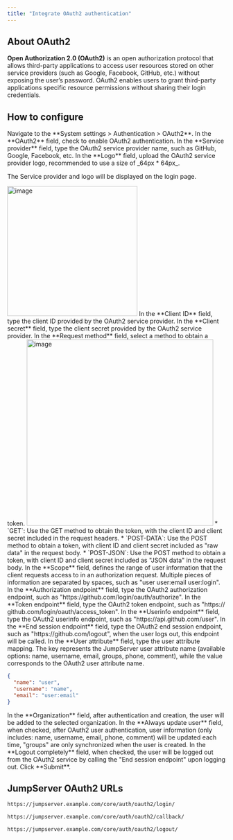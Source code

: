 ```yaml
---
title: "Integrate OAuth2 authentication"
---
```


## About OAuth2
**Open Authorization 2.0 (OAuth2)** is an open authorization protocol that allows third-party applications to access user resources stored on other service providers (such as Google, Facebook, GitHub, etc.) without exposing the user’s password. OAuth2 enables users to grant third-party applications specific resource permissions without sharing their login credentials.

## How to configure
<Steps>

<Step>
<Nav name="system-settings" />
</Step>

<Step>
Navigate to the **System settings > Authentication > OAuth2**.
</Step>

<Step>
In the **OAuth2** field, check to enable OAuth2 authentication.
</Step>

<Step>
In the **Service provider** field, type the OAuth2 service provider name, such as GitHub, Google, Facebook, etc.
</Step>

<Step>
In the **Logo** field, upload the OAuth2 service provider logo, recommended to use a size of _64px * 64px_.

The Service provider and logo will be displayed on the login page.

<Frame>
<img src="/images/docs/admin-guides/system-settings/auth/oauth2-login-page.png" alt="image" width="300"/>
</Frame>
</Step>

<Step>
In the **Client ID** field, type the client ID provided by the OAuth2 service provider.
</Step>

<Step>
In the **Client secret** field, type the client secret provided by the OAuth2 service provider.
</Step>

<Step>
In the **Request method** field, select a method to obtain a token.
<Frame>
<img src="/images/docs/admin-guides/system-settings/auth/oauth2-request-method.png" alt="image" width="430"/>
</Frame>
* `GET`: Use the GET method to obtain the token, with the client ID and client secret included in the request headers.
* `POST-DATA`: Use the POST method to obtain a token, with client ID and client secret included as "raw data" in the request body.
* `POST-JSON`: Use the POST method to obtain a token, with client ID and client secret included as "JSON data" in the request body.
</Step>

<Step>
In the **Scope** field, defines the range of user information that the client requests access to in an authorization request. Multiple pieces of information are separated by spaces, such as "user user:email user:login".
</Step>

<Step>
In the **Authorization endpoint** field, type the OAuth2 authorization endpoint, such as "https://&#8203;github.com/login/oauth/authorize".
</Step>

<Step>
In the **Token endpoint** field, type the OAuth2 token endpoint, such as "https://&#8203;github.com/login/oauth/access_token".
</Step>

<Step>
In the **Userinfo endpoint** field, type the OAuth2 userinfo endpoint, such as "https://&#8203;api.github.com/user".
</Step>

<Step>
In the **End session endpoint** field, type the OAuth2 end session endpoint, such as "https://&#8203;github.com/logout", when the user logs out, this endpoint will be called.
</Step>

<Step>
In the **User attribute** field, type the user attribute mapping. The key represents the JumpServer user attribute name (available options: name, username, email, groups, phone, comment), while the value corresponds to the OAuth2 user attribute name.

```json copy=true filename="OAuth2 User Attribute Example"
{
  "name": "user",
  "username": "name",
  "email": "user:email"
}
```
</Step>

<Step>
In the **Organization** field, after authentication and creation, the user will be added to the selected organization.
</Step>

<Step>
In the **Always update user** field, when checked, after OAuth2 user authentication, user information (only includes: name, username, email, phone, comment) will be updated each time, "groups" are only synchronized when the user is created.
</Step>

<Step>
In the **Logout completely** field, when checked, the user will be logged out from the OAuth2 service by calling the "End session endpoint" upon logging out.
</Step>

<Step>
Click **Submit**.
</Step>

</Steps>

## JumpServer OAuth2 URLs

```md filename="Login URL"
https://jumpserver.example.com/core/auth/oauth2/login/
```

```md filename="Login Success Callback URL"
https://jumpserver.example.com/core/auth/oauth2/callback/
```

```md filename="Logout URL"
https://jumpserver.example.com/core/auth/oauth2/logout/
```